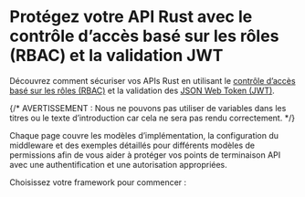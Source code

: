 
# Protégez votre API Rust avec le contrôle d’accès basé sur les rôles (RBAC) et la validation JWT

Découvrez comment sécuriser vos APIs Rust en utilisant le [contrôle d’accès basé sur les rôles (RBAC)](/authorization/role-based-access-control) et la validation des [JSON Web Token (JWT)](https://auth.wiki/jwt).

{/* AVERTISSEMENT : Nous ne pouvons pas utiliser de variables dans les titres ou le texte d’introduction car cela ne sera pas rendu correctement. */}

Chaque page couvre les modèles d’implémentation, la configuration du middleware et des exemples détaillés pour différents modèles de permissions afin de vous aider à protéger vos points de terminaison API avec une authentification et une autorisation appropriées.

Choisissez votre framework pour commencer :

<MiniGallery />
